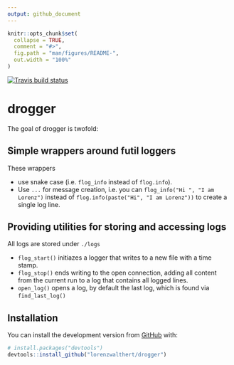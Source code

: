 ```yaml
---
output: github_document
---
```


<!-- README.md is generated from README.Rmd. Please edit that file -->

```r
knitr::opts_chunk$set(
  collapse = TRUE,
  comment = "#>",
  fig.path = "man/figures/README-",
  out.width = "100%"
)
```
[![Travis build status](https://travis-ci.org/lorenzwalthert/drogger.svg?branch=master)](https://travis-ci.org/lorenzwalthert/drogger)
 
# drogger

The goal of drogger is twofold: 

## Simple wrappers around futil loggers

These wrappers 

* use snake case (i.e. `flog_info` instead of `flog.info`).
* Use `...` for message creation, i.e. you can `flog_info("Hi ", "I am Lorenz")`
  instead of `flog.info(paste("Hi", "I am Lorenz"))` to create a single log 
  line.
  
## Providing utilities for storing and accessing logs

All logs are stored under `./logs`

* `flog_start()` initiazes a logger that writes to a new file with a time stamp.
* `flog_stop()` ends writing to the open connection, adding all content from the 
  current run to a log that contains all logged lines.
* `open_log()` opens a log, by default the last log, which is found via 
  `find_last_log()`

## Installation

You can install the development version from [GitHub](https://github.com/) with:

``` r
# install.packages("devtools")
devtools::install_github("lorenzwalthert/drogger")
```
